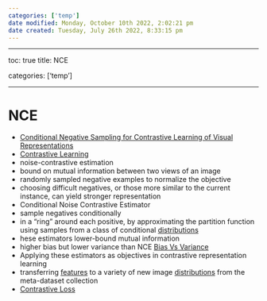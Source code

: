 ```yaml
---
categories: ['temp']
date modified: Monday, October 10th 2022, 2:02:21 pm
date created: Tuesday, July 26th 2022, 8:33:15 pm
---
```


---

toc: true
title: NCE

categories: ['temp']

---

# NCE
- [Conditional Negative Sampling for Contrastive Learning of Visual Representations](https://arxiv.org/abs/2010.02037)
- [Contrastive Learning](Contrastive%20Learning)
- noise-contrastive estimation
- bound on mutual information between two views of an image
- randomly sampled negative examples to normalize the objective
- choosing difficult negatives, or those more similar to the current instance, can yield stronger representation
- Conditional Noise Contrastive Estimator
- sample negatives conditionally
- in a “ring” around each positive, by approximating the partition function using samples from a class of conditional [distributions](Distributions.qmd)
- hese estimators lower-bound mutual information
- higher bias but lower variance than NCE [Bias Vs Variance](Bias%20Vs%20Variance)
- Applying these estimators as objectives in contrastive representation learning
- transferring [features](Features.qmd) to a variety of new image [distributions](Distributions.qmd) from the meta-dataset collection
- [Contrastive Loss](Contrastive%20Loss.qmd)



